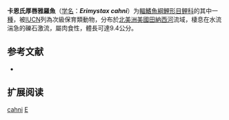 {{Speciesbox
| name = 卡恩氏厚唇雅羅魚
| status = VU
| status_system = IUCN3.1
| image = Slender chub fish erimystax cahni.jpg
| genus = Erimystax
| species = cahni
| authority = Hubbs & Crowe, 1956
| synonyms = *''Hybopsis cahni''<br /><small>Hubbs & Crowe, 1956</small>''
}}

'''卡恩氏厚唇雅羅魚'''（[[学名|学名]]：'''''Erimystax cahni'''''）为[[輻鰭魚綱|輻鰭魚綱]][[鯉形目|鯉形目]][[鲤科|鲤科]]的其中一[[種|種]]，被[[IUCN|IUCN]]列為次級保育類動物，分布於[[北美洲|北美洲]][[美國|美國]][[田納西河|田納西河]]流域，棲息在水流湍急的礫石激流，屬肉食性，體長可達9.4公分。

==参考文献==
*{{FishBase_species|genus=Erimystax|species=cahni|year=2011|month=12}}

== 扩展阅读 ==
{{refbegin}}
{{wikispecies-inline|Erimystax cahni|卡恩氏厚唇雅羅魚}}
{{refend}}
{{Taxonbar|from=Q305181}}

[[Category:厚唇雅羅魚屬|cahni]]
[[Category:1956年描述的鱼类|E]]


{{鯉形目小作品}}